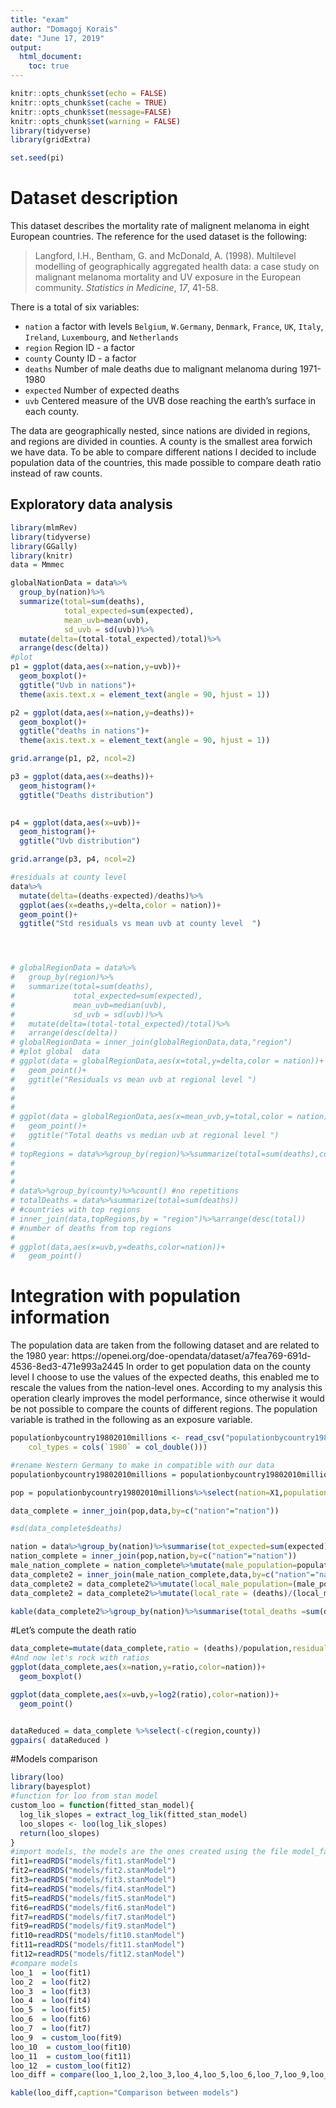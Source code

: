 ```yaml
---
title: "exam"
author: "Domagoj Korais"
date: "June 17, 2019"
output: 
  html_document:
    toc: true
---
```


```r
knitr::opts_chunk$set(echo = FALSE)
knitr::opts_chunk$set(cache = TRUE)
knitr::opts_chunk$set(message=FALSE)
knitr::opts_chunk$set(warning = FALSE)
library(tidyverse)
library(gridExtra)

set.seed(pi)
```

# Dataset description

This dataset describes the mortality rate of malignent melanoma in eight European countries.
The reference for the used dataset is the following: 

<blockquote>
<p>Langford, I.H., Bentham, G. and McDonald, A. (1998). Multilevel modelling of geographically aggregated health data: a case study on malignant melanoma mortality and UV exposure in the European community. <em>Statistics in Medicine</em>, <em>17</em>, 41-58.</p>
</blockquote>

There is a total of six variables:
<ul>
<li><code>nation</code> a factor with levels <code>Belgium</code>, <code>W.Germany</code>, <code>Denmark</code>, <code>France</code>, <code>UK</code>, <code>Italy</code>, <code>Ireland</code>, <code>Luxembourg</code>, and <code>Netherlands</code></li>
<li><code>region</code> Region ID - a factor</li>
<li><code>county</code> County ID - a factor</li>
<li><code>deaths</code> Number of male deaths due to malignant melanoma during 1971-1980</li>
<li><code>expected</code> Number of expected deaths</li>
<li><code>uvb</code> Centered measure of the UVB dose reaching the earth’s surface in each county.</li>
</ul>

The data are geographically nested, since nations are divided in regions, and regions are divided in counties. 
A county is the smallest area forwich we have data.
To be able to compare different nations I decided to include population data of the countries, this made possible to compare death ratio instead of raw counts.


## Exploratory data analysis
```r
library(mlmRev)
library(tidyverse)
library(GGally)
library(knitr)
data = Mmmec

globalNationData = data%>%
  group_by(nation)%>%
  summarize(total=sum(deaths),
            total_expected=sum(expected),
            mean_uvb=mean(uvb),
            sd_uvb = sd(uvb))%>%
  mutate(delta=(total-total_expected)/total)%>%
  arrange(desc(delta))
#plot
p1 = ggplot(data,aes(x=nation,y=uvb))+
  geom_boxplot()+
  ggtitle("Uvb in nations")+
  theme(axis.text.x = element_text(angle = 90, hjust = 1))

p2 = ggplot(data,aes(x=nation,y=deaths))+
  geom_boxplot()+
  ggtitle("deaths in nations")+
  theme(axis.text.x = element_text(angle = 90, hjust = 1))

grid.arrange(p1, p2, ncol=2)

p3 = ggplot(data,aes(x=deaths))+
  geom_histogram()+
  ggtitle("Deaths distribution")
  

p4 = ggplot(data,aes(x=uvb))+
  geom_histogram()+
  ggtitle("Uvb distribution")

grid.arrange(p3, p4, ncol=2)

#residuals at county level
data%>%
  mutate(delta=(deaths-expected)/deaths)%>%
  ggplot(aes(x=deaths,y=delta,color = nation))+
  geom_point()+
  ggtitle("Std residuals vs mean uvb at county level  ")




# globalRegionData = data%>%
#   group_by(region)%>%
#   summarize(total=sum(deaths),
#             total_expected=sum(expected),
#             mean_uvb=median(uvb),
#             sd_uvb = sd(uvb))%>%
#   mutate(delta=(total-total_expected)/total)%>%
#   arrange(desc(delta))
# globalRegionData = inner_join(globalRegionData,data,"region")
# #plot global  data
# ggplot(data = globalRegionData,aes(x=total,y=delta,color = nation))+
#   geom_point()+
#   ggtitle("Residuals vs mean uvb at regional level ")
# 
# 
# 
# ggplot(data = globalRegionData,aes(x=mean_uvb,y=total,color = nation))+
#   geom_point()+
#   ggtitle("Total deaths vs median uvb at regional level ")
# 
# topRegions = data%>%group_by(region)%>%summarize(total=sum(deaths),count = n())%>%arrange(desc(total))%>%top_n(10,wt=total)
# 
# 
# 
# data%>%group_by(county)%>%count() #no repetitions
# totalDeaths = data%>%summarize(total=sum(deaths))
# #countries with top regions
# inner_join(data,topRegions,by = "region")%>%arrange(desc(total))
# #number of deaths from top regions
# 
# ggplot(data,aes(x=uvb,y=deaths,color=nation))+
#   geom_point()

```



# Integration with population information
The population data are taken from the following dataset and are related to the 1980 year: 
https://openei.org/doe-opendata/dataset/a7fea769-691d-4536-8ed3-471e993a2445
In order to get population data on the county level I choose to use the values of the expected deaths, this enabled me to rescale the values from the nation-level ones. According to my analysis this operation clearly improves the model performance, since otherwise it would be not possible to compare the counts of different regions. The population variable is trathed in the following as an exposure variable.

```r

populationbycountry19802010millions <- read_csv("populationbycountry19802010millions.csv", 
    col_types = cols(`1980` = col_double()))

#rename Western Germany to make in compatible with our data
populationbycountry19802010millions = populationbycountry19802010millions%>%mutate(X1 =replace(X1,X1=="Germany, West","W.Germany"))

pop = populationbycountry19802010millions%>%select(nation=X1,population = '1980')

data_complete = inner_join(pop,data,by=c("nation"="nation"))

#sd(data_complete$deaths)
```

```r
nation = data%>%group_by(nation)%>%summarise(tot_expected=sum(expected))
nation_complete = inner_join(pop,nation,by=c("nation"="nation"))
male_nation_complete = nation_complete%>%mutate(male_population=population/2)%>%select(-population)
data_complete2 = inner_join(male_nation_complete,data,by=c("nation"="nation"))
data_complete2 = data_complete2%>%mutate(local_male_population=(male_population*expected)/tot_expected)
data_complete2 = data_complete2%>%mutate(local_rate = (deaths)/(local_male_population))

kable(data_complete2%>%group_by(nation)%>%summarise(total_deaths =sum(deaths), deaths_mean=mean(deaths),deaths_sd=sd(deaths),expected_mean=mean(expected),male_population=mean(male_population)),caption = "Summary at national level")
```


#Let's compute the death ratio
```r
data_complete=mutate(data_complete,ratio = (deaths)/population,residuals = (deaths-expected)/population)
#And now let's rock with ratios
ggplot(data_complete,aes(x=nation,y=ratio,color=nation))+
  geom_boxplot()

ggplot(data_complete,aes(x=uvb,y=log2(ratio),color=nation))+
  geom_point()


dataReduced = data_complete %>%select(-c(region,county))
ggpairs( dataReduced ) 


```

#Models comparison

```r
library(loo)
library(bayesplot)
#function for loo from stan model
custom_loo = function(fitted_stan_model){
  log_lik_slopes = extract_log_lik(fitted_stan_model)
  loo_slopes <- loo(log_lik_slopes)
  return(loo_slopes)
}
#import models, the models are the ones created using the file model_factory
fit1=readRDS("models/fit1.stanModel")
fit2=readRDS("models/fit2.stanModel")
fit3=readRDS("models/fit3.stanModel")
fit4=readRDS("models/fit4.stanModel")
fit5=readRDS("models/fit5.stanModel")
fit6=readRDS("models/fit6.stanModel")
fit7=readRDS("models/fit7.stanModel")
fit9=readRDS("models/fit9.stanModel")
fit10=readRDS("models/fit10.stanModel")
fit11=readRDS("models/fit11.stanModel")
fit12=readRDS("models/fit12.stanModel")
#compare models
loo_1  = loo(fit1)
loo_2  = loo(fit2)
loo_3  = loo(fit3)
loo_4  = loo(fit4)
loo_5  = loo(fit5)
loo_6  = loo(fit6)
loo_7  = loo(fit7)
loo_9  = custom_loo(fit9)
loo_10  = custom_loo(fit10)
loo_11  = custom_loo(fit11)
loo_12  = custom_loo(fit12)
loo_diff = compare(loo_1,loo_2,loo_3,loo_4,loo_5,loo_6,loo_7,loo_9,loo_10,loo_11,loo_12)

```

```r
kable(loo_diff,caption="Comparison between models")
```